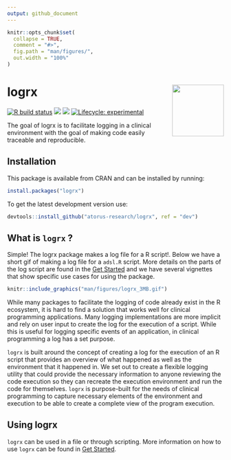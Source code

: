 ```yaml
---
output: github_document
---
```


<!-- README.md is generated from README.Rmd. Please edit that file -->

```r
knitr::opts_chunk$set(
  collapse = TRUE,
  comment = "#>",
  fig.path = "man/figures/",
  out.width = "100%"
)
```

# logrx  <img src="man/figures/logo.png" align="right" alt="" width="120" />

<!-- badges: start -->
[![R build status](https://github.com/atorus-research/logrx/workflows/R-CMD-check/badge.svg)](https://github.com/atorus-research/logrx/actions?workflow=R-CMD-check)
[<img src="https://img.shields.io/codecov/c/github/atorus-research/logrx">](https://app.codecov.io/gh/atorus-research/logrx)
[<img src="https://img.shields.io/badge/License-MIT-blue.svg">](https://github.com/atorus-research/logrx/blob/master/LICENSE.md)
[![Lifecycle: experimental](https://img.shields.io/badge/lifecycle-experimental-orange.svg)](https://lifecycle.r-lib.org/articles/stages.html#experimental-1)
<!-- badges: end -->

The goal of logrx is to facilitate logging in a clinical environment with the goal of making code easily traceable and reproducible.

## Installation

This package is available from CRAN and can be installed by running: 

```r
install.packages("logrx")
```

To get the latest development version use:

```r
devtools::install_github("atorus-research/logrx", ref = "dev")
```

## What is ```logrx``` ?

Simple!  The logrx package makes a log file for a R script!.  Below we have a short gif of
making a log file for a `adsl.R` script.  More details on the parts of the log script
are found in the [Get Started](https://atorus-research.github.io/logrx/articles/logrx.html) and we have several vignettes that show specific use cases for using the package.

```r
knitr::include_graphics("man/figures/logrx_3MB.gif")
```

While many packages to facilitate the logging of code already exist in the R ecosystem, it is hard to find a solution that works well for clinical programming applications.  Many logging implementations are more implicit and rely on user input to create the log for the execution of a script.  While this is useful for logging specific events of an application, in clinical programming a log has a set purpose.  

```logrx``` is built around the concept of creating a log for the execution of an R script that provides an overview of what happened as well as the environment that it happened in.  We set out to create a flexible logging utility that could provide the necessary information to anyone reviewing the code execution so they can recreate the execution environment and run the code for themselves.  ```logrx``` is purpose-built for the needs of clinical programming to capture necessary elements of the environment and execution to be able to create a complete view of the program execution.

## Using logrx
```logrx``` can be used in a file or through scripting.  More information on how to use ```logrx``` can be found in [Get Started](https://atorus-research.github.io/logrx/articles/logrx.html).
